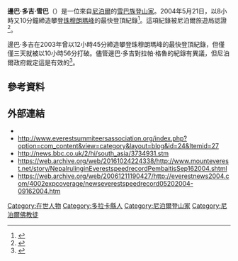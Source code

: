 {{Infobox person
| name          = 邊巴·多吉
| image         = <!-- just the filename, without the File: or Image: prefix or enclosing [[brackets|brackets]] -->
| alt           = 
| caption       = 
| birth_name    = <!-- only use if different from name -->
| birth_place   = {{NEP}}{{link-en|多拉卡縣|Dolakha District}}
| residence     = {{NEP}}[[加德滿都|加德滿都]]
| death_date    = <!-- {{Death date and age|df=yes|YYYY|MM|DD|YYYY|MM|DD}} or {{Death-date and age|df=yes|death date†|birth date†}} -->
| death_place   = 
| nationality   = {{NEP}}
| other_names   = 
| occupation    = {{NEP}}[[登山家|登山家]]
| years_active  = 
| known_for     = 登頂[[珠穆朗瑪峰|珠穆朗瑪峰]]最快紀錄者
| notable_works =
}}
'''邊巴·多吉·雪巴'''（{{lang-en|Pemba Dorje Sherpa}}）是一位來自[[尼泊爾|尼泊爾]]{{link-en|多拉卡縣|Dolakha District}}{{link-en|高里山卡村|Gaurishankar, Dolakha}}的[[夏爾巴人|雪巴族]][[登山家|登山家]]。2004年5月21日，以8小時又10分鐘締造攀登[[珠穆朗瑪峰|珠穆朗瑪峰]]的最快登頂紀錄<ref>{{cite web|url=http://www.chinapeaks.com/peaks/affairdetail.php?SubjectNo=6&MessageNo=203|title=喜瑪拉雅山的超人|publisher=中國百岳|accessdate=2016年11月17日|archive-date=2017年1月14日|archive-url=https://web.archive.org/web/20170114210834/http://chinapeaks.com/peaks/affairdetail.php?MessageNo=203&SubjectNo=6|dead-url=no}}</ref>。這項紀錄被尼泊爾旅遊局認證<ref>{{cite news |date=21 May 2004 |title=Sherpa sets record Everest time |url=http://news.bbc.co.uk/1/hi/world/south_asia/3734931.stm |newspaper=BBC News |access-date=2016年7月18日 |archive-date=2006年1月9日 |archive-url=https://web.archive.org/web/20060109105526/http://news.bbc.co.uk/1/hi/world/south_asia/3734931.stm |dead-url=no }}</ref>。

邊巴·多吉在2003年曾以12小時45分締造攀登珠穆朗瑪峰的最快登頂紀錄，但僅僅三天就被{{link-en|拉帕·格魯|Lakpa Gelu}}以10小時56分打破。儘管邊巴·多吉對拉帕·格魯的紀錄有異議，但尼泊爾政府裁定這是有效的<ref>{{cite news |date=31 July 2003 |title=Everest speed record ruling |url=http://news.bbc.co.uk/1/hi/world/south_asia/3112721.stm |newspaper=BBC News |access-date=2016年7月18日 |archive-date=2005年11月30日 |archive-url=https://web.archive.org/web/20051130165621/http://news.bbc.co.uk/1/hi/world/south_asia/3112721.stm |dead-url=no }}</ref>。

== 參考資料 ==

{{reflist}}

== 外部連結 ==
* {{Facebook|pemba.d.sherpa.90}}
* http://www.everestsummiteersassociation.org/index.php?option=com_content&view=category&layout=blog&id=24&Itemid=27 {{Wayback|url=http://www.everestsummiteersassociation.org/index.php?option=com_content&view=category&layout=blog&id=24&Itemid=27 |date=20210224132545 }}
* http://news.bbc.co.uk/2/hi/south_asia/3734931.stm {{Wayback|url=http://news.bbc.co.uk/2/hi/south_asia/3734931.stm |date=20201109021807 }}
* https://web.archive.org/web/20161024224338/http://www.mounteverest.net/story/NepalrulinginEverestspeedrecordPembaitisSep162004.shtml
* https://web.archive.org/web/20061211190427/http://everestnews2004.com/4002expcoverage/newseverestspeedrecord05202004-09162004.htm


{{DEFAULTSORT:Dorje, Pemba}}
[[Category:在世人物|Category:在世人物]]
[[Category:多拉卡縣人|Category:多拉卡縣人]]
[[Category:尼泊爾登山家|Category:尼泊爾登山家]]
[[Category:尼泊爾佛教徒|Category:尼泊爾佛教徒]]